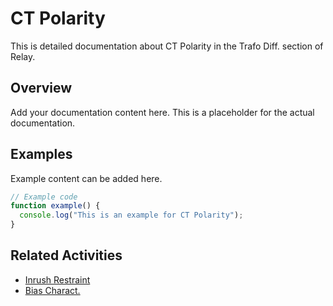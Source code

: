 # CT Polarity

This is detailed documentation about CT Polarity in the Trafo Diff. section of Relay.

## Overview

Add your documentation content here. This is a placeholder for the actual documentation.

## Examples

Example content can be added here.

```typescript
// Example code
function example() {
  console.log("This is an example for CT Polarity");
}
```

## Related Activities

- [Inrush Restraint](/docs/relay/trafo-diff/inrush-restraint)
- [Bias Charact.](/docs/relay/trafo-diff/bias-charact)
